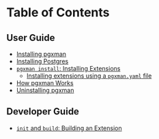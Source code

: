 # Table of Contents

## User Guide

* [Installing pgxman](/installing-pgxman)
* [Installing Postgres](/installing-postgres)
* [`pgxman install`: Installing Extensions](/installing_extensions)
  * [Installing extensions using a `pgxman.yaml` file](/../spec/pgxman.yaml)
* [How pgxman Works](/how-it-works)
* [Uninstalling pgxman](/uninstalling-pgxman)

## Developer Guide

* [`init` and `build`: Building an Extension](/building-an-extension)